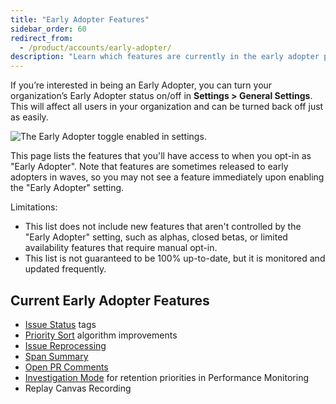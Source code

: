 ```yaml
---
title: "Early Adopter Features"
sidebar_order: 60
redirect_from:
  - /product/accounts/early-adopter/
description: "Learn which features are currently in the early adopter phase."
---
```


If you’re interested in being an Early Adopter, you can turn your organization’s Early Adopter status on/off in **Settings > General Settings**. This will affect all users in your organization and can be turned back off just as easily.

![The Early Adopter toggle enabled in settings.](early-adopter-toggle.png)

This page lists the features that you'll have access to when you opt-in as "Early Adopter". Note that features are sometimes released to early adopters in waves, so you may not see a feature immediately upon enabling the "Early Adopter" setting.

Limitations:

- This list does not include new features that aren't controlled by the "Early Adopter" setting, such as alphas, closed betas, or limited availability features that require manual opt-in.
- This list is not guaranteed to be 100% up-to-date, but it is monitored and updated frequently.

## Current Early Adopter Features

- [Issue Status](/product/issues/states-triage/) tags
- [Priority Sort](/product/issues#issue-sort) algorithm improvements
- [Issue Reprocessing](/product/issues/reprocessing/)
- [Span Summary](/product/performance/transaction-summary/#span-summary)
- [Open PR Comments](/product/integrations/source-code-mgmt/github/#open-pull-request-comments)
- [Investigation Mode](/product/performance/retention-priorities/#investigation-mode) for retention priorities in Performance Monitoring
- <PlatformLink to="/session-replay/#canvas-recording">
    Replay Canvas Recording
  </PlatformLink>
